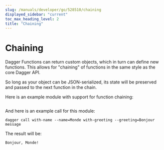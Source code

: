 ```yaml
---
slug: /manuals/developer/go/528510/chaining
displayed_sidebar: "current"
toc_max_heading_level: 2
title: "Chaining"
---
```



# Chaining


Dagger Functions can return custom objects, which in turn can define new functions. This allows for "chaining" of functions in the same style as the core Dagger API.

So long as your object can be JSON-serialized, its state will be preserved and passed to the next function in the chain.

Here is an example module with support for function chaining:

```go file=./snippets/chaining/main.go
```

And here is an example call for this module:

```shell
dagger call with-name --name=Monde with-greeting --greeting=Bonjour message
```

The result will be:

```shell
Bonjour, Monde!
```
